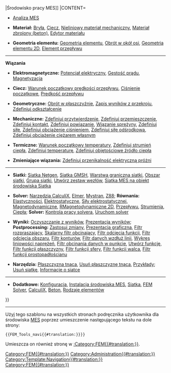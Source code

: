 {{Navigation menu 2
|TITLE=[[File:Workbench_FEM.svg|24px]] [[FEM_Workbench{{#translation:}}|Środowisko pracy MES]]
|CONTENT=

* [[FEM Analysis{{#translation:}}|Analiza MES]]

* '''Materiał:''' [[FEM_MaterialSolid{{#translation:}}|Bryła]], [[FEM_MaterialFluid{{#translation:}}|Ciecz]], [[FEM_MaterialMechanicalNonlinear{{#translation:}}|Nieliniowy materiał mechaniczny]], [[FEM_MaterialReinforced{{#translation:}}|Materiał zbrojony (beton)]], [[FEM_MaterialEditor{{#translation:}}|Edytor materiału]]

* '''Geometria elementu:''' [[FEM_ElementGeometry1D{{#translation:}}|Geometria elementu]], [[FEM_ElementRotation1D{{#translation:}}|Obrót w okół osi]], [[FEM_ElementGeometry2D{{#translation:}}|Geometria elementu 2D]], [[FEM_ElementFluid1D{{#translation:}}|Element przepływu]]

----

'''Wiązania'''

* '''Elektromagnetyczne:''' [[FEM_ConstraintElectrostaticPotential{{#translation:}}|Potencjał elektryczny]], [[FEM_ConstraintCurrentDensity{{#translation:}}|Gęstość prądu]], [[FEM_ConstraintMagnetization{{#translation:}}|Magnetyzacja]]

* '''Ciecz:''' [[FEM_ConstraintInitialFlowVelocity{{#translation:}}|Warunek początkowy prędkości przepływu]], [[FEM_ConstraintInitialPressure{{#translation:}}|Ciśnienie początkowe]], [[FEM_ConstraintFlowVelocity{{#translation:}}|Prędkość przepływu]]

* '''Geometryczne:''' [[FEM_ConstraintPlaneRotation{{#translation:}}|Obrót w płaszczyźnie]], [[FEM_ConstraintSectionPrint{{#translation:}}|Zapis wyników z przekroju]], [[FEM_ConstraintTransform{{#translation:}}|Zdefiniuj odkształcenie]]

* '''Mechaniczne:''' [[FEM_ConstraintFixed{{#translation:}}|Zdefiniuj przytwierdzenie]], [[FEM_ConstraintDisplacement{{#translation:}}|Zdefiniuj przemieszczenie]], [[FEM_ConstraintContact{{#translation:}}|Zdefiniuj kontakt]], [[FEM_ConstraintTie{{#translation:}}|Zdefiniuj powiązanie]], [[FEM_ConstraintSpring{{#translation:}}|Wiązanie sprężyny]], [[FEM_ConstraintForce{{#translation:}}|Zdefiniuj siłę]], [[FEM_ConstraintPressure{{#translation:}}|Zdefiniuj obciążenie ciśnieniem]], [[FEM_ConstraintCentrif{{#translation:}}|Zdefiniuj siłę odśrodkową]], [[FEM_ConstraintSelfWeight{{#translation:}}|Zdefiniuj obciążenie ciężarem własnym]]

* '''Termiczne:''' [[FEM_ConstraintInitialTemperature{{#translation:}}|Warunek początkowy temperatury]], [[FEM_ConstraintHeatflux{{#translation:}}|Zdefiniuj strumień ciepła]], [[FEM_ConstraintTemperature{{#translation:}}|Zdefiniuj temperaturę]], [[FEM_ConstraintBodyHeatSource{{#translation:}}|Zdefiniuj objętościowe źródło ciepła]]

* '''Zmieniające wiązania:''' [[FEM_ConstantVacuumPermittivity{{#translation:}}|Zdefiniuj przenikalność elektryczną próżni]]
----

* '''Siatki:''' [[FEM_MeshNetgenFromShape{{#translation:}}|Siatka Netgen]], [[FEM_MeshGmshFromShape{{#translation:}}|Siatka GMSH]], [[FEM_MeshBoundaryLayer{{#translation:}}|Warstwa graniczna siatki]], [[FEM_MeshRegion{{#translation:}}|Obszar siatki]], [[FEM_MeshGroup{{#translation:}}|Grupa siatki]], [[FEM_CreateNodesSet{{#translation:}}|Utwórz zestaw węzłów]], [[FEM_FemMesh2Mesh{{#translation:}}|Siatka MES na obiekt środowiska Siatka]]

* '''Solver:''' [[FEM_SolverCalculixCcxtools{{#translation:}}|Narzędzia CalculiX]], [[FEM_SolverElmer{{#translation:}}|Elmer]], [[FEM_SolverMystran{{#translation:}}|Mystran]], [[FEM_SolverZ88{{#translation:}}|Z88]]; '''Równania:''' [[FEM_EquationElasticity{{#translation:}}|Elastyczności]], [[FEM_EquationElectrostatic{{#translation:}}|Elektrostatyczne]], [[FEM_EquationElectricforce{{#translation:}}|Siły elektrostatycznej]], [[FEM_EquationMagnetodynamic{{#translation:}}|Magnetodynamiczne]], [[FEM_EquationMagnetodynamic2D{{#translation:}}|RMagnetodynamiczne 2D]], [[FEM_EquationFlow{{#translation:}}|Przepływu]], [[FEM_EquationFlux{{#translation:}}|Strumienia]], [[FEM_EquationHeat{{#translation:}}|Ciepła]]; '''Solver:''' [[FEM_SolverControl{{#translation:}}|Kontrola pracy solvera]], [[FEM_SolverRun{{#translation:}}|Uruchom solver]]

* '''Wyniki:''' [[FEM_ResultsPurge{{#translation:}}|Oczyszczanie z wyników]], [[FEM_ResultShow{{#translation:}}|Prezentacja wyników]]; '''Postprocessing:''' [[FEM_PostApplyChanges{{#translation:}}|Zastosuj zmiany]], [[FEM_PostPipelineFromResult{{#translation:}}|Prezentacja graficzna]], [[FEM_PostFilterWarp{{#translation:}}|Filtr rozpraszający]], [[FEM_PostFilterClipScalar{{#translation:}}|Skalarny filtr obcinający]], [[FEM_PostFilterCutFunction{{#translation:}}|Filtr odcięcia funkcji]], [[FEM_PostFilterClipRegion{{#translation:}}|Filtr odcięcia obszaru]], [[FEM_PostFilterContours{{#translation:}}|Filtr konturów]], [[FEM_PostFilterDataAlongLine{{#translation:}}|Filtr danych wzdłuż linii]], [[FEM_PostFilterLinearizedStresses{{#translation:}}|Wykres liniowości naprężeń]], [[FEM_PostFilterDataAtPoint{{#translation:}}|Filtr obcinania danych w punkcie]], [[FEM_PostCreateFunctions{{#translation:}}|Utwórz funkcję]], [[FEM_PostCreateFunctionPlane{{#translation:}}|Filtr funkcji płaszczyzny]], [[FEM_PostCreateFunctionSphere{{#translation:}}|Filtr funkcji sfery]], [[FEM_PostCreateFunctionCylinder{{#translation:}}|Filtr funkcji walca]], [[FEM_PostCreateFunctionBox{{#translation:}}|Filtr funkcji prostopadłościanu]]

* '''Narzędzia:''' [[FEM_ClippingPlaneAdd{{#translation:}}|Płaszczyzna tnąca]], [[FEM_ClippingPlaneRemoveAll{{#translation:}}|Usuń płaszczyznę tnąca]], [[FEM_Examples{{#translation:}}|Przykłady]]; [[FEM_MeshClear{{#translation:}}|Usuń siatkę]], [[FEM_MeshDisplayInfo{{#translation:}}|Informacje o siatce]]

----

* '''Dodatkowe:''' [[FEM_Preferences{{#translation:}}|Konfiguracja]], [[FEM_Install{{#translation:}}|Instalacja środowiska MES]], [[FEM_Mesh{{#translation:}}|Siatka]], [[FEM_Solver{{#translation:}}|FEM Solver]], [[FEM_CalculiX{{#translation:}}|CalculiX]], [[FEM_Concrete{{#translation:}}|Beton]], [[FEM_Element_Types{{#translation:}}|Rodzaje elementów]]
}}<includeonly>[[Category:FEM{{#translation:}}]]</includeonly><noinclude>

----

Użyj tego szablonu na wszystkich stronach podręcznika użytkownika dla środowiska [[FEM_Workbench/pl|MES]] poprzez umieszczenie następującego tekstu na dole strony:
 <nowiki>{{FEM_Tools_navi{{#translation:}}}}</nowiki>


Umieszcza on również stronę w [[:Category:FEM{{#translation:}}]].
[[Category:Administration{{#translation:}}]]
[[Category:Template:Navigation{{#translation:}}]]
[[Category:FEM{{#translation:}}]]
</noinclude>